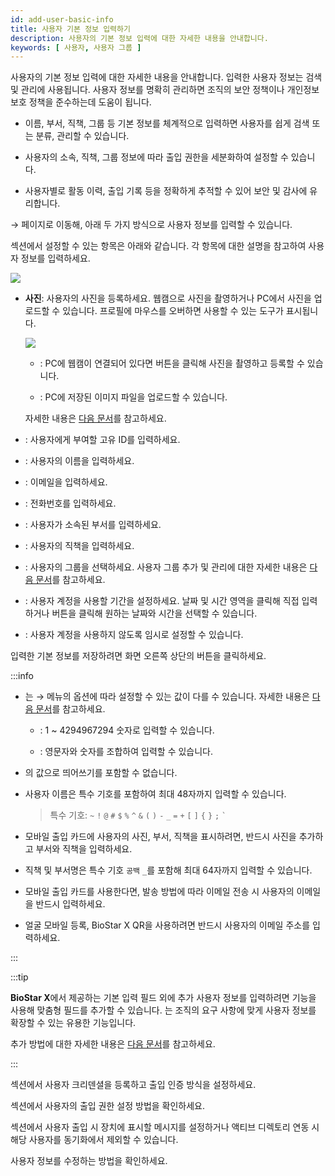 ```yaml
---
id: add-user-basic-info
title: 사용자 기본 정보 입력하기
description: 사용자의 기본 정보 입력에 대한 자세한 내용을 안내합니다.
keywords: [ 사용자, 사용자 그룹 ]
---
```


사용자의 기본 정보 입력에 대한 자세한 내용을 안내합니다. 입력한 사용자 정보는 검색 및 관리에 사용됩니다. 사용자 정보를 명확히 관리하면 조직의 보안 정책이나 개인정보 보호 정책을 준수하는데 도움이 됩니다.

* 이름, 부서, 직책, 그룹 등 기본 정보를 체계적으로 입력하면 사용자를 쉽게 검색 또는 분류, 관리할 수 있습니다.

* 사용자의 소속, 직책, 그룹 정보에 따라 출입 권한을 세분화하여 설정할 수 있습니다.

* 사용자별로 활동 이력, 출입 기록 등을 정확하게 추적할 수 있어 보안 및 감사에 유리합니다.

<Cmd sid='shell.header.launcher' /> → <Cmd sid='shell.header.user' /> 페이지로 이동해, 아래 두 가지 방식으로 사용자 정보를 입력할 수 있습니다.


<EnterUserPage />

<Cmd sid='team.user.information' /> 섹션에서 설정할 수 있는 항목은 아래와 같습니다. 각 항목에 대한 설명을 참고하여 사용자 정보를 입력하세요.

<Image src='/img/biostarx-new-user-information.png' />

* **사진**: 사용자의 사진을 등록하세요. 웹캠으로 사진을 촬영하거나 PC에서 사진을 업로드할 수 있습니다. 프로필에 마우스를 오버하면 사용할 수 있는 도구가 표시됩니다.

  <Columns>
  <Column className='width--20 padding--t1rem'><Image src='/img/common/biostarx-new-user-photo.png' alone /></Column>
  <Column className='padding--l10'>

  * <IcCamera/>: PC에 웹캠이 연결되어 있다면 버튼을 클릭해 사진을 촬영하고 등록할 수 있습니다.

  * <IcUpload/>: PC에 저장된 이미지 파일을 업로드할 수 있습니다.

  자세한 내용은 [다음 문서](enroll-credential-face#erollbywebcambyphoto)를 참고하세요.

  </Column>
  </Columns>

* <Cmd sid='team.user.table.id' />: 사용자에게 부여할 고유 ID를 입력하세요.

* <Cmd sid='team.user.table.name' />: 사용자의 이름을 입력하세요.

* <Cmd sid='team.user.table.email' />: 이메일을 입력하세요.

* <Cmd sid='team.user.table.phone' />: 전화번호를 입력하세요.

* <Cmd sid='team.user.table.department' />: 사용자가 소속된 부서를 입력하세요.

* <Cmd sid='team.user.table.title' />: 사용자의 직책을 입력하세요.

* <Cmd sid='team.user.table.group' />: 사용자의 그룹을 선택하세요. 사용자 그룹 추가 및 관리에 대한 자세한 내용은 [다음 문서](user-group-manage)를 참고하세요.

* <Cmd sid='team.user.table.period' />: 사용자 계정을 사용할 기간을 설정하세요. 날짜 및 시간 영역을 클릭해 직접 입력하거나 <IcCalc /> 버튼을 클릭해 원하는 날짜와 시간을 선택할 수 있습니다.

* <Cmd sid='team.user.table.status' />: 사용자 계정을 사용하지 않도록 임시로 설정할 수 있습니다.

입력한 기본 정보를 저장하려면 화면 오른쪽 상단의 <Cmd sid='user.save' product='2' /> 버튼을 클릭하세요.

:::info

* <Cmd sid='team.user.table.id' />는 <Cmd sid='shell.header.setting' /> → <Cmd sid='setting.menu.server.server' /> 메뉴의 <Cmd sid="setting.userDevice.useridType" product='2' /> 옵션에 따라 설정할 수 있는 값이 다를 수 있습니다. 자세한 내용은 [다음 문서](settings-server-server#userid-type)를 참고하세요.

  * <Cmd sid="setting.userDevice.useridType.numeric" product='2' />: 1 ~ 4294967294 숫자로 입력할 수 있습니다.

  * <Cmd sid="setting.userDevice.useridType.alphanumeric" product='2' />: 영문자와 숫자를 조합하여 입력할 수 있습니다.

* <Cmd sid='team.user.table.id' />의 값으로 띄어쓰기를 포함할 수 없습니다.

* 사용자 이름은 특수 기호를 포함하여 최대 48자까지 입력할 수 있습니다.

  > 특수 기호: `~` `!` `@` `#` `$` `%` `^` `&` `(` `)` `-` `_` `=` `+` `[` `]` `{` `}` `;` <code>\`</code>

* 모바일 출입 카드에 사용자의 사진, 부서, 직책을 표시하려면, 반드시 사진을 추가하고 부서와 직책을 입력하세요.

* 직책 및 부서명은 특수 기호 `공백` `_`를 포함해 최대 64자까지 입력할 수 있습니다.

* 모바일 출입 카드를 사용한다면, 발송 방법에 따라 이메일 전송 시 사용자의 이메일을 반드시 입력하세요.

* 얼굴 모바일 등록, BioStar X QR을 사용하려면 반드시 사용자의 이메일 주소를 입력하세요.

:::

:::tip

**BioStar X**에서 제공하는 기본 입력 필드 외에 추가 사용자 정보를 입력하려면 <Cmd sid='team.userTemplate.table.customField' /> 기능을 사용해 맞춤형 필드를 추가할 수 있습니다. <Cmd sid='team.userTemplate.table.customField' />는 조직의 요구 사항에 맞게 사용자 정보를 확장할 수 있는 유용한 기능입니다.

<Cmd sid='team.userTemplate.table.customField' /> 추가 방법에 대한 자세한 내용은 [다음 문서](settings-server-server#custom-field)를 참고하세요.

:::

<NextStep>
<NextItem to='enroll-credential'>

<Cmd sid='team.user.credential.title' /> 섹션에서 사용자 크리덴셜을 등록하고 출입 인증 방식을 설정하세요.

</NextItem>
<NextItem to='set-permission'>

<Cmd sid='team.user.permission.title' /> 섹션에서 사용자의 출입 권한 설정 방법을 확인하세요.

</NextItem>
<NextItem to='set-user-advanced'>

<Cmd sid='common.advanced' product='2' /> 섹션에서 사용자 출입 시 장치에 표시할 메시지를 설정하거나 액티브 디렉토리 연동 시 해당 사용자를 동기화에서 제외할 수 있습니다.

</NextItem>
<NextItem to='edit-user'>

사용자 정보를 수정하는 방법을 확인하세요.

</NextItem>
</NextStep>
